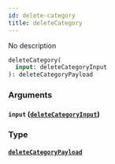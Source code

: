 ```yaml
---
id: delete-category
title: deleteCategory
---
```


No description

```graphql
deleteCategory(
  input: deleteCategoryInput
): deleteCategoryPayload

```

### Arguments

#### `input` ([`deleteCategoryInput`](/v1/inputs/delete-category-input))

### Type

#### [`deleteCategoryPayload`](/v1/objects/delete-category-payload)
